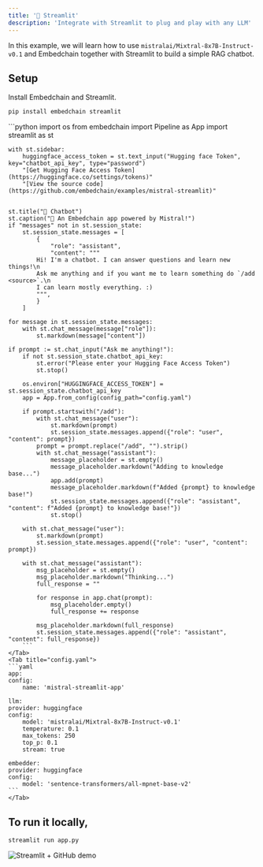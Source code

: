 ```yaml
---
title: '🚀 Streamlit'
description: 'Integrate with Streamlit to plug and play with any LLM'
---
```


In this example, we will learn how to use `mistralai/Mixtral-8x7B-Instruct-v0.1` and Embedchain together with Streamlit to build a simple RAG chatbot.

## Setup

Install Embedchain and Streamlit.
```bash
pip install embedchain streamlit
```
<Tabs>
    <Tab title="app.py">
    ```python
    import os
    from embedchain import Pipeline as App
    import streamlit as st

    with st.sidebar:
        huggingface_access_token = st.text_input("Hugging face Token", key="chatbot_api_key", type="password")
        "[Get Hugging Face Access Token](https://huggingface.co/settings/tokens)"
        "[View the source code](https://github.com/embedchain/examples/mistral-streamlit)"


    st.title("💬 Chatbot")
    st.caption("🚀 An Embedchain app powered by Mistral!")
    if "messages" not in st.session_state:
        st.session_state.messages = [
            {
                "role": "assistant",
                "content": """
            Hi! I'm a chatbot. I can answer questions and learn new things!\n
            Ask me anything and if you want me to learn something do `/add <source>`.\n
            I can learn mostly everything. :)
            """,
            }
        ]

    for message in st.session_state.messages:
        with st.chat_message(message["role"]):
            st.markdown(message["content"])

    if prompt := st.chat_input("Ask me anything!"):
        if not st.session_state.chatbot_api_key:
            st.error("Please enter your Hugging Face Access Token")
            st.stop()

        os.environ["HUGGINGFACE_ACCESS_TOKEN"] = st.session_state.chatbot_api_key
        app = App.from_config(config_path="config.yaml")

        if prompt.startswith("/add"):
            with st.chat_message("user"):
                st.markdown(prompt)
                st.session_state.messages.append({"role": "user", "content": prompt})
            prompt = prompt.replace("/add", "").strip()
            with st.chat_message("assistant"):
                message_placeholder = st.empty()
                message_placeholder.markdown("Adding to knowledge base...")
                app.add(prompt)
                message_placeholder.markdown(f"Added {prompt} to knowledge base!")
                st.session_state.messages.append({"role": "assistant", "content": f"Added {prompt} to knowledge base!"})
                st.stop()

        with st.chat_message("user"):
            st.markdown(prompt)
            st.session_state.messages.append({"role": "user", "content": prompt})

        with st.chat_message("assistant"):
            msg_placeholder = st.empty()
            msg_placeholder.markdown("Thinking...")
            full_response = ""

            for response in app.chat(prompt):
                msg_placeholder.empty()
                full_response += response

            msg_placeholder.markdown(full_response)
            st.session_state.messages.append({"role": "assistant", "content": full_response})
        ```
    </Tab>
    <Tab title="config.yaml">
    ```yaml
    app:
    config:
        name: 'mistral-streamlit-app'

    llm:
    provider: huggingface
    config:
        model: 'mistralai/Mixtral-8x7B-Instruct-v0.1'
        temperature: 0.1
        max_tokens: 250
        top_p: 0.1
        stream: true

    embedder:
    provider: huggingface
    config:
        model: 'sentence-transformers/all-mpnet-base-v2'
    ```
    </Tab>
</Tabs>

## To run it locally,

```bash
streamlit run app.py
```

![Streamlit + GitHub demo](https://github.com/embedchain/embedchain/assets/73601258/1e8d79b8-835a-4ec0-9c5b-0e6429ce5598)
